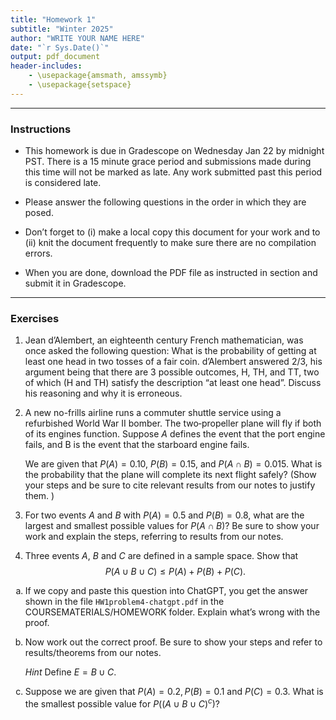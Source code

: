 ```yaml
---
title: "Homework 1"
subtitle: "Winter 2025"
author: "WRITE YOUR NAME HERE"
date: "`r Sys.Date()`"
output: pdf_document
header-includes:
    - \usepackage{amsmath, amssymb}
    - \usepackage{setspace} 
---
```

\onehalfspacing

* * * 

### Instructions

- This homework is due in Gradescope on Wednesday Jan 22 by midnight PST. There is a 15 minute grace period and submissions made during this time will not be marked as late. Any work submitted past this period is considered late.  

- Please answer the following questions in the order in which they are posed. \textbf{Be sure to support your work and show your steps.}

- Don't forget to (i) make a local copy this document for your work and to (ii) knit the document frequently to make sure there are no compilation errors. 

- When you are done, download the PDF file as instructed in section and submit it in Gradescope. \textbf{Do not forget to tag your answers to every sub-part of every question. We will take off 10\% for every part that is not tagged}

* * *


### Exercises 

1. Jean d'Alembert, an eighteenth century French mathematician, was
once asked the following question: What is the probability of getting at least one head in two tosses of a fair coin. d'Alembert answered 2/3, his argument being that there are
3 possible outcomes, H, TH, and TT, two of which (H and TH) satisfy the description
"at least one head". Discuss his reasoning and why it is erroneous. 


2. A new no-frills airline runs a commuter shuttle service using a
refurbished World War II bomber. The two‐propeller plane will fly if both
of its engines function. Suppose $A$ defines the event that the port engine fails, and B is the event that the starboard engine fails. 

    We are given that $P(A) = 0.10$, $P(B)=0.15$, and $P(A \cap B)=0.015$. What is the probability that the plane will complete its next flight safely?  (Show your steps and be sure to cite relevant results from our notes to justify them. )

3.  For two events $A$ and $B$ with $P(A)=0.5$ and $P(B)=0.8$, what are the largest and smallest possible values for $P(A \cap B)$? Be sure to show your work and explain the steps, referring to results from our notes.


4.  Three events $A$, $B$ and $C$ are defined in a sample space. Show that 
$$P(A \cup B \cup C) \leq P(A) + P(B) + P(C).$$ 
   
a. If we copy and paste this question into ChatGPT, you get the answer shown in the file `HW1problem4-chatgpt.pdf` in the COURSEMATERIALS/HOMEWORK folder.  Explain what's wrong with the proof.


b. Now work out the correct proof. Be sure to show your steps and refer to results/theorems from our notes.

    *Hint* Define $E = B \cup C$. 
    
c. Suppose we are given that $P(A) = 0.2, P(B) = 0.1$ and $P(C) = 0.3$. What is the smallest possible value for $P\left((A \cup B \cup C)^c \right)$?

    